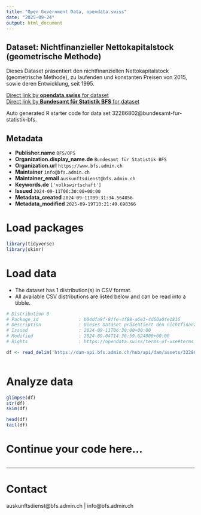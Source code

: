 ```yaml
---
title: "Open Government Data, opendata.swiss"
date: "2025-09-24"
output: html_document
---
```


## Dataset: Nichtfinanzieller Nettokapitalstock (geometrische Methode)

Dieses Dataset präsentiert den nichtfinanziellen Nettokapitalstock (geometrische Methode), zu laufenden und konstanten Preisen von 2015, sowie deren Entwicklung, seit 1995.

[Direct link by **opendata.swiss** for dataset](https://opendata.swiss/de/dataset/nichtfinanzieller-nettokapitalstock-geometrische-methode5)<br>
[Direct link by **Bundesamt für Statistik BFS** for dataset](https://www.bfs.admin.ch/asset/de/ts-x-04.04.01)

Auto generated R starter code for data set 32286802@bundesamt-fur-statistik-bfs.

## Metadata

- **Publisher.name** `BFS/OFS`
- **Organization.display_name.de** `Bundesamt für Statistik BFS`
- **Organization.url** `https://www.bfs.admin.ch`
- **Maintainer** `info@bfs.admin.ch`
- **Maintainer_email** `auskunftsdienst@bfs.admin.ch`
- **Keywords.de** `['volkswirtschaft']`
- **Issued** `2024-09-11T06:30:00+00:00`
- **Metadata_created** `2024-09-11T09:31:34.564856`
- **Metadata_modified** `2025-09-19T10:21:49.698366`


# Load packages

```r

library(tidyverse)
library(skimr)

```

# Load data

-   The dataset has 1 distribution(s) in CSV format.
-   All available CSV distributions are listed below and can be read into a tibble.

```r

# Distribution 0
# Package_id               : b04dfa9f-8ffe-4f88-a6e3-4d60a0fe1816
# Description              : Dieses Dataset präsentiert den nichtfinanziellen Nettokapitalstock (geometrische Methode), zu laufenden und konstanten Preisen von 2015, sowie deren Entwicklung, seit 1995.
# Issued                   : 2024-09-11T06:30:00+00:00
# Modified                 : 2024-09-04T14:36:59.624000+00:00
# Rights                   : https://opendata.swiss/terms-of-use#terms_by_ask

df <- read_delim('https://dam-api.bfs.admin.ch/hub/api/dam/assets/32286815/master')



```

# Analyze data

```r

glimpse(df)
str(df)
skim(df)

head(df)
tail(df)

```

# Continue your code here...

```r

```

------------------------------------------------------------------------

# Contact

auskunftsdienst@bfs.admin.ch | info@bfs.admin.ch
